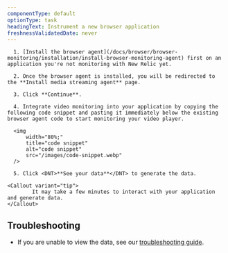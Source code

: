 ```yaml
---
componentType: default
optionType: task
headingText: Instrument a new browser application
freshnessValidatedDate: never
---
```


      1. [Install the browser agent](/docs/browser/browser-monitoring/installation/install-browser-monitoring-agent) first on an application you're not monitoring with New Relic yet.

      2. Once the browser agent is installed, you will be redirected to the **Install media streaming agent** page.
      
      3. Click **Continue**.
            
      4. Integrate video monitoring into your application by copying the following code snippet and pasting it immediately below the existing browser agent code to start monitoring your video player.

      <img
          width="80%;"
          title="code snippet"
          alt="code snippet"
          src="/images/code-snippet.webp"
      />
      
      5. Click <DNT>**See your data**</DNT> to generate the data.

    <Callout variant="tip">
            It may take a few minutes to interact with your application and generate data.
    </Callout>

## Troubleshooting

* If you are unable to view the data, see our [troubleshooting guide]().